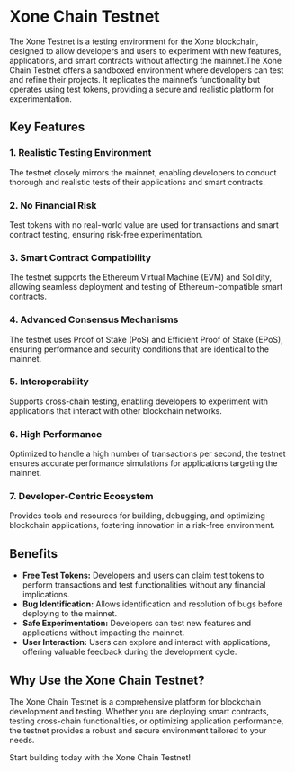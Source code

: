 
# Xone Chain Testnet

The <Link className='text-primaryHue' isExternal showAnchorIcon href="https://testnet.xonescan.com/">Xone Testnet</Link> is a testing environment for the Xone blockchain, designed to allow developers and users to experiment with new features, applications, and smart contracts without affecting the mainnet.The Xone Chain Testnet offers a sandboxed environment where developers can test and refine their projects. It replicates the mainnet’s functionality but operates using test tokens, providing a secure and realistic platform for experimentation.

## **Key Features**

### 1. **Realistic Testing Environment**
The testnet closely mirrors the mainnet, enabling developers to conduct thorough and realistic tests of their applications and smart contracts.

### 2. **No Financial Risk**
Test tokens with no real-world value are used for transactions and smart contract testing, ensuring risk-free experimentation.

### 3. **Smart Contract Compatibility**
The testnet supports the Ethereum Virtual Machine (EVM) and Solidity, allowing seamless deployment and testing of Ethereum-compatible smart contracts.

### 4. **Advanced Consensus Mechanisms**
The testnet uses Proof of Stake (PoS) and Efficient Proof of Stake (EPoS), ensuring performance and security conditions that are identical to the mainnet.

### 5. **Interoperability**
Supports cross-chain testing, enabling developers to experiment with applications that interact with other blockchain networks.

### 6. **High Performance**
Optimized to handle a high number of transactions per second, the testnet ensures accurate performance simulations for applications targeting the mainnet.

### 7. **Developer-Centric Ecosystem**
Provides tools and resources for building, debugging, and optimizing blockchain applications, fostering innovation in a risk-free environment.

## **Benefits**

- **Free Test Tokens:** Developers and users can claim test tokens to perform transactions and test functionalities without any financial implications.
- **Bug Identification:** Allows identification and resolution of bugs before deploying to the mainnet.
- **Safe Experimentation:** Developers can test new features and applications without impacting the mainnet.
- **User Interaction:** Users can explore and interact with applications, offering valuable feedback during the development cycle.

## **Why Use the Xone Chain Testnet?**

The Xone Chain Testnet is a comprehensive platform for blockchain development and testing. Whether you are deploying smart contracts, testing cross-chain functionalities, or optimizing application performance, the testnet provides a robust and secure environment tailored to your needs.

Start building today with the Xone Chain Testnet!
